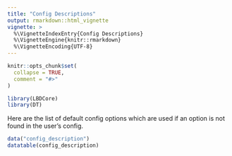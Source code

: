 ```yaml
---
title: "Config Descriptions"
output: rmarkdown::html_vignette
vignette: >
  %\VignetteIndexEntry{Config Descriptions}
  %\VignetteEngine{knitr::rmarkdown}
  %\VignetteEncoding{UTF-8}
---
```


```r
knitr::opts_chunk$set(
  collapse = TRUE,
  comment = "#>"
)
```

```r
library(LBDCore)
library(DT)
```

Here are the list of default config options which are used if an option is not found in the user's config.

```r
data("config_description")
datatable(config_description)
```